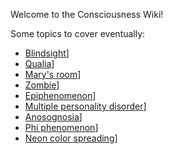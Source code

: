 Welcome to the Consciousness Wiki!

Some topics to cover eventually:

* [[Blindsight]]]
* [[Qualia]]]
* [[Mary's room]]]
* [[Zombie]]]
* [[Epiphenomenon]]]
* [[Multiple personality disorder]]]
* [[Anosognosia]]]
* [[Phi phenomenon]]]
* [[Neon color spreading]]]
